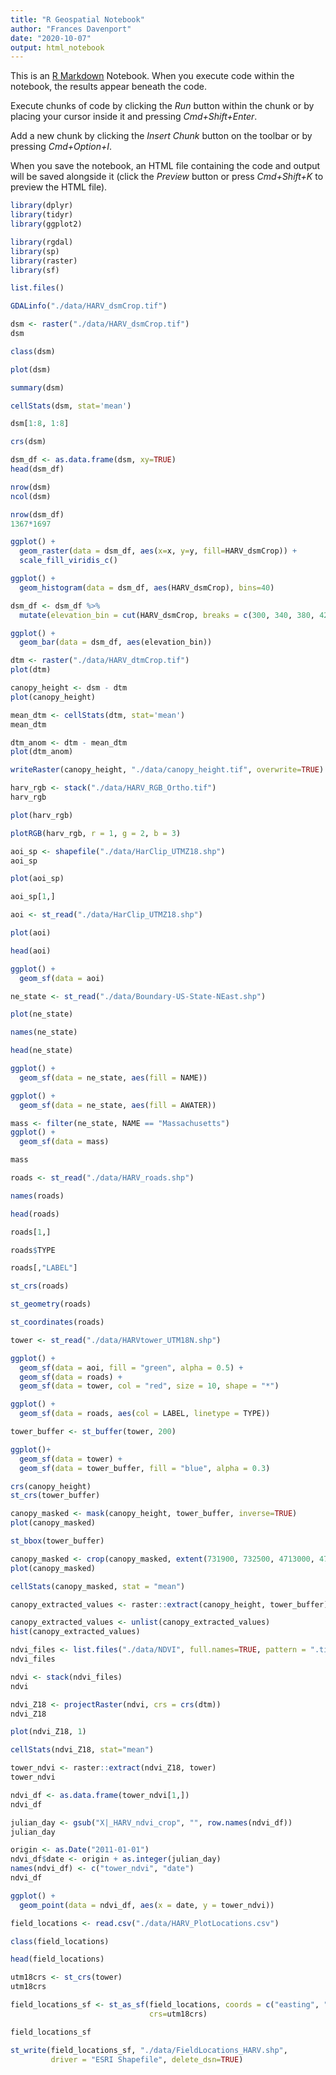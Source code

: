 ```yaml
---
title: "R Geospatial Notebook"
author: "Frances Davenport" 
date: "2020-10-07"
output: html_notebook
---
```


This is an [R Markdown](http://rmarkdown.rstudio.com) Notebook. When you execute code within the notebook, the results appear beneath the code. 

Execute chunks of code by clicking the *Run* button within the chunk or by placing your cursor inside it and pressing *Cmd+Shift+Enter*. 

Add a new chunk by clicking the *Insert Chunk* button on the toolbar or by pressing *Cmd+Option+I*.

When you save the notebook, an HTML file containing the code and output will be saved alongside it (click the *Preview* button or press *Cmd+Shift+K* to preview the HTML file). 


```r
library(dplyr)
library(tidyr)
library(ggplot2)
```
```r
library(rgdal)
library(sp)
library(raster)
library(sf)
```

```r
list.files()
```

```r
GDALinfo("./data/HARV_dsmCrop.tif")
```

```r
dsm <- raster("./data/HARV_dsmCrop.tif")
dsm
```
```r
class(dsm)
```

```r
plot(dsm)
```
```r
summary(dsm)
```
```r
cellStats(dsm, stat='mean')
```
```r
dsm[1:8, 1:8]
```

```r
crs(dsm)
```

```r
dsm_df <- as.data.frame(dsm, xy=TRUE)
head(dsm_df)
```
```r
nrow(dsm)
ncol(dsm)
```
```r
nrow(dsm_df)
1367*1697
```
```r
ggplot() + 
  geom_raster(data = dsm_df, aes(x=x, y=y, fill=HARV_dsmCrop)) + 
  scale_fill_viridis_c()
```
```r
ggplot() + 
  geom_histogram(data = dsm_df, aes(HARV_dsmCrop), bins=40)
```
```r
dsm_df <- dsm_df %>%
  mutate(elevation_bin = cut(HARV_dsmCrop, breaks = c(300, 340, 380, 420)))

```

```r
ggplot() + 
  geom_bar(data = dsm_df, aes(elevation_bin))
```
```r
dtm <- raster("./data/HARV_dtmCrop.tif")
plot(dtm)
```
```r
canopy_height <- dsm - dtm
plot(canopy_height)
```
```r
mean_dtm <- cellStats(dtm, stat='mean')
mean_dtm
```
```r
dtm_anom <- dtm - mean_dtm
plot(dtm_anom)
```
```r
writeRaster(canopy_height, "./data/canopy_height.tif", overwrite=TRUE)
```

```r
harv_rgb <- stack("./data/HARV_RGB_Ortho.tif")
harv_rgb
```

```r
plot(harv_rgb)
```

```r
plotRGB(harv_rgb, r = 1, g = 2, b = 3)
```
```r
aoi_sp <- shapefile("./data/HarClip_UTMZ18.shp")
aoi_sp
```
```r
plot(aoi_sp)
```
```r
aoi_sp[1,]
```
```r
aoi <- st_read("./data/HarClip_UTMZ18.shp")
```

```r
plot(aoi)
```
```r
head(aoi)
```
```r
ggplot() +
  geom_sf(data = aoi)
```
```r
ne_state <- st_read("./data/Boundary-US-State-NEast.shp")
```

```r
plot(ne_state)
```
```r
names(ne_state)
```
```r
head(ne_state)
```

```r
ggplot() + 
  geom_sf(data = ne_state, aes(fill = NAME))
```
```r
ggplot() +
  geom_sf(data = ne_state, aes(fill = AWATER))
```
```r
mass <- filter(ne_state, NAME == "Massachusetts")
ggplot() + 
  geom_sf(data = mass)
```
```r
mass
```
```r
roads <- st_read("./data/HARV_roads.shp")
```

```r
names(roads)
```
```r
head(roads)
```
```r
roads[1,]
```

```r
roads$TYPE
```
```r
roads[,"LABEL"]
```

```r
st_crs(roads)
```
```r
st_geometry(roads)
```
```r
st_coordinates(roads)
```
```r
tower <- st_read("./data/HARVtower_UTM18N.shp")
```

```r
ggplot() + 
  geom_sf(data = aoi, fill = "green", alpha = 0.5) + 
  geom_sf(data = roads) + 
  geom_sf(data = tower, col = "red", size = 10, shape = "*")
```
```r
ggplot() + 
  geom_sf(data = roads, aes(col = LABEL, linetype = TYPE))
```
```r
tower_buffer <- st_buffer(tower, 200)

```

```r
ggplot()+ 
  geom_sf(data = tower) + 
  geom_sf(data = tower_buffer, fill = "blue", alpha = 0.3)
```
```r
crs(canopy_height)
st_crs(tower_buffer)
```
```r
canopy_masked <- mask(canopy_height, tower_buffer, inverse=TRUE)
plot(canopy_masked)
```
```r
st_bbox(tower_buffer)
```
```r
canopy_masked <- crop(canopy_masked, extent(731900, 732500, 4713000, 4713500))
plot(canopy_masked)
```
```r
cellStats(canopy_masked, stat = "mean")
```
```r
canopy_extracted_values <- raster::extract(canopy_height, tower_buffer)
```
```r
canopy_extracted_values <- unlist(canopy_extracted_values)
hist(canopy_extracted_values)
```
```r
ndvi_files <- list.files("./data/NDVI", full.names=TRUE, pattern = ".tif$")
ndvi_files
```

```r
ndvi <- stack(ndvi_files)
ndvi
```

```r
ndvi_Z18 <- projectRaster(ndvi, crs = crs(dtm))
ndvi_Z18
```
```r
plot(ndvi_Z18, 1)
```

```r
cellStats(ndvi_Z18, stat="mean")
```
```r
tower_ndvi <- raster::extract(ndvi_Z18, tower)
tower_ndvi
```
```r
ndvi_df <- as.data.frame(tower_ndvi[1,])
ndvi_df
```
```r
julian_day <- gsub("X|_HARV_ndvi_crop", "", row.names(ndvi_df))
julian_day
```
```r
origin <- as.Date("2011-01-01")
ndvi_df$date <- origin + as.integer(julian_day)
names(ndvi_df) <- c("tower_ndvi", "date")
ndvi_df
```
```r
ggplot() + 
  geom_point(data = ndvi_df, aes(x = date, y = tower_ndvi)) 
```
```r
field_locations <- read.csv("./data/HARV_PlotLocations.csv")
```

```r
class(field_locations)
```
```r
head(field_locations)
```
```r
utm18crs <- st_crs(tower)
utm18crs
```

```r
field_locations_sf <- st_as_sf(field_locations, coords = c("easting", "northing"),
                               crs=utm18crs)
```
```r
field_locations_sf
```
```r
st_write(field_locations_sf, "./data/FieldLocations_HARV.shp", 
         driver = "ESRI Shapefile", delete_dsn=TRUE)
```

